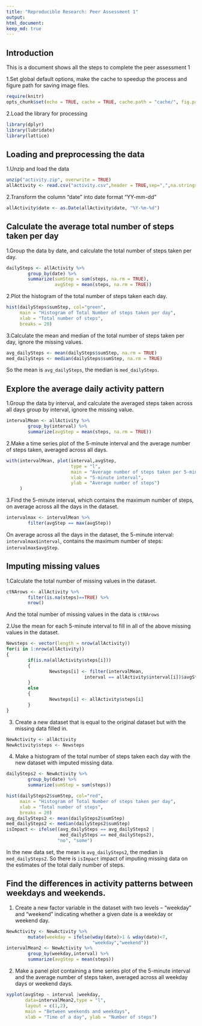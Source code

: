 ```yaml
---
title: "Reproducible Research: Peer Assessment 1"
output: 
html_document:
keep_md: true
---
```

## Introduction
This is a document shows all the steps to complete the peer assessment 1

1.Set global default options, make the cache to speedup the process and figure path for saving image files.
```r
require(knitr)
opts_chunk$set(echo = TRUE, cache = TRUE, cache.path = "cache/", fig.path = "figure/")
```

2.Load the library for processing
```r
library(dplyr)
library(lubridate)
library(lattice)
```

## Loading and preprocessing the data
1.Unzip and load the data
```r
unzip("activity.zip", overwrite = TRUE)
allActivity <- read.csv("activity.csv",header = TRUE,sep=",",na.strings = "NA", stringsAsFactors = FALSE)
```

2.Transform the column "date" into date format "YY-mm-dd"
```r
allActivity$date <- as.Date(allActivity$date, "%Y-%m-%d")
```

## Calculate the average total number of steps taken per day
1.Group the data by date, and calculate the total number of steps taken per day. 
```r
dailySteps <- allActivity %>%
        group_by(date) %>%
        summarize(sumStep = sum(steps, na.rm = TRUE),
                  avgStep = mean(steps, na.rm = TRUE))
```

2.Plot the histogram of the total number of steps taken each day.
```r
hist(dailySteps$sumStep, col="green", 
     main = "Histogram of Total Number of steps taken per day",
     xlab = "Total number of steps",
     breaks = 20)
```

3.Calculate the mean and median of the total number of steps taken per day, ignore the missing values.
```r
avg_dailySteps <- mean(dailySteps$sumStep, na.rm = TRUE)
med_dailySteps <- median(dailySteps$sumStep, na.rm = TRUE)
```
So the mean is `avg_dailySteps`, the median is `med_dailySteps`.


## Explore the average daily activity pattern
1.Group the data by interval, and calculate the averaged steps taken across all days group by interval, ignore the missing value.
```r
intervalMean <- allActivity %>%
        group_by(interval) %>%
        summarize(avgStep = mean(steps, na.rm = TRUE))
```

2.Make a time series plot of the 5-minute interval and the average number of steps taken, averaged across all days.
```r
with(intervalMean, plot(interval,avgStep,
                        type = "l",
                        main = "Average number of steps taken per 5-minute interval across all days",
                        xlab = "5-minute interval",
                        ylab = "Average number of steps")
     )
```

3.Find the 5-minute interval, which contains the maximum number of steps, on average across all the days in the dataset.
```r
intervalmax <- intervalMean %>%
        filter(avgStep == max(avgStep))

```
On average across all the days in the dataset, the 5-minute interval: `intervalmax$interval`, contains the maximum number of steps: `intervalmax$avgStep`.


## Imputing missing values
1.Calculate the total number of missing values in the dataset.
```r
ctNArows <- allActivity %>%
        filter(is.na(steps)==TRUE) %>%
        nrow()
```
And the total number of missing values in the data is `ctNArows`

2.Use the mean for each 5-minute interval to fill in all of the above missing values in the dataset.
```r
Newsteps <- vector(length = nrow(allActivity))
for(i in 1:nrow(allActivity))
{
        if(is.na(allActivity$steps[i]))
        {
                Newsteps[i] <- filter(intervalMean, 
                             interval == allActivity$interval[i])$avgStep
        }
        else
        {
                Newsteps[i] <- allActivity$steps[i]
        }
}
```

3. Create a new dataset that is equal to the original dataset but with the missing data filled in.
```r
NewActivity <- allActivity
NewActivity$steps <- Newsteps
```

4. Make a histogram of the total number of steps taken each day with the new dataset with imputed missing data.
```r
dailySteps2 <- NewActivity %>%
        group_by(date) %>%
        summarize(sumStep = sum(steps))            

hist(dailySteps2$sumStep, col="red", 
     main = "Histogram of Total Number of steps taken per day",
     xlab = "Total number of steps",
     breaks = 20)
avg_dailySteps2 <- mean(dailySteps2$sumStep)
med_dailySteps2 <- median(dailySteps2$sumStep)
isImpact <- ifelse((avg_dailySteps == avg_dailySteps2 |
                    med_dailySteps == med_dailySteps2),
                   "no", "some")
```
In the new data set, the mean is `avg_dailySteps2`, the median is `med_dailySteps2`.
So there is `isImpact` impact of imputing missing data on the estimates of the total daily number of steps.

## Find the differences in activity patterns between weekdays and weekends.
1. Create a new factor variable in the dataset with two levels -- "weekday" and "weekend" indicating whether a given date is a weekday or weekend day.
```r
NewActivity <- NewActivity %>% 
        mutate(weekday = ifelse(wday(date)>1 & wday(date)<7,
                                "weekday","weekend"))
intervalMean2 <- NewActivity %>%
        group_by(weekday,interval) %>%
        summarize(avgStep = mean(steps)) 
```

2. Make a panel plot containing a time series plot of the 5-minute interval and the average number of steps taken, averaged across all weekday days or weekend days.
```r
xyplot(avgStep ~ interval |weekday, 
       data=intervalMean2,type = "l", 
       layout = c(1,2), 
       main = "Between weekends and weekdays", 
       xlab = "Time of a day", ylab = "Number of steps")
```

